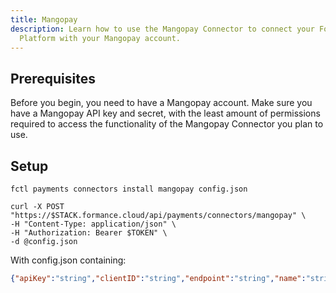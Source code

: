 ```yaml
---
title: Mangopay
description: Learn how to use the Mangopay Connector to connect your Formance
  Platform with your Mangopay account.
---
```



## Prerequisites

Before you begin, you need to have a Mangopay account. Make sure you have a Mangopay API key and secret, with the least amount of permissions required to access the functionality of the Mangopay Connector you plan to use.

<ApiWarning/>

## Setup

<Mangopay/>

<StackCmd>

```shell
fctl payments connectors install mangopay config.json
```

```shell
curl -X POST "https://$STACK.formance.cloud/api/payments/connectors/mangopay" \
-H "Content-Type: application/json" \
-H "Authorization: Bearer $TOKEN" \
-d @config.json
```

</StackCmd>

With config.json containing:

```json
{"apiKey":"string","clientID":"string","endpoint":"string","name":"string","pageSize":"25","pollingPeriod":"2m"}
```

<MangopayPostSetup/>
